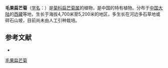 {{Speciesbox
| name = 毛果扁芒菊
| status = 
| status_system = 
| image =
| genus = Allardia
| species = lasiocarpa
| authority = G. X. Fu
}}

'''毛果扁芒菊'''（[[学名|学名]]：{{lang|la|''Allardia lasiocarpa''}}）是[[菊科|菊科]][[扁芒菊属|扁芒菊属]]的植物，是中国的特有植物。分布于[[中国大陆|中国大陆]]的[[西藏|西藏]]等地，生长于海拔4,700米至5,200米的地区，多生长在河边多石草地或碎石山坡，目前尚未由人工引种栽培。

== 参考文献 ==
<div class="references-small">
* {{cite web| url =http://www.bioinfo.cn/db05/KmzwSpecies.php?action=view&id=5412| title =毛果扁芒菊| work =《中国高等植物数据库全库》| publisher =中国科学院微生物研究所| author =昆明植物研究所| accessdate =2009-02-25| deadurl =yes| archiveurl =https://web.archive.org/web/20160305035828/http://www.bioinfo.cn/db05/KmzwSpecies.php?action=view&id=5412| archivedate =2016-03-05}}
</div>
{{Taxonbar|from=Q11127212}}

[[Category:扁芒菊属|毛果扁芒菊]]


{{植物小作品}}
